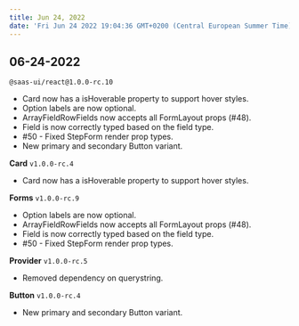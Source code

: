 ```yaml
---
title: Jun 24, 2022
date: 'Fri Jun 24 2022 19:04:36 GMT+0200 (Central European Summer Time)'
---
```


## 06-24-2022

`@saas-ui/react@1.0.0-rc.10`

- Card now has a isHoverable property to support hover styles.
- Option labels are now optional.
- ArrayFieldRowFields now accepts all FormLayout props (#48).
- Field is now correctly typed based on the field type.
- #50 - Fixed StepForm render prop types.
- New primary and secondary Button variant.

**Card** `v1.0.0-rc.4`

- Card now has a isHoverable property to support hover styles.

**Forms** `v1.0.0-rc.9`

- Option labels are now optional.
- ArrayFieldRowFields now accepts all FormLayout props (#48).
- Field is now correctly typed based on the field type.
- #50 - Fixed StepForm render prop types.

**Provider** `v1.0.0-rc.5`

- Removed dependency on querystring.

**Button** `v1.0.0-rc.4`

- New primary and secondary Button variant.
